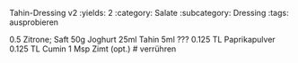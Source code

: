 Tahin-Dressing v2
:yields: 2
:category: Salate
:subcategory: Dressing
:tags: ausprobieren

0.5 Zitrone; Saft
50g Joghurt
25ml Tahin
5ml ???
0.125 TL Paprikapulver
0.125 TL Cumin
1 Msp Zimt (opt.)
# verrühren